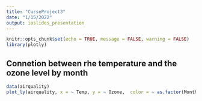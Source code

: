 ```yaml
---
title: "CurseProject3"
date: "1/15/2022"
output: ioslides_presentation
---
```


```r
knitr::opts_chunk$set(echo = TRUE, message = FALSE,	warning = FALSE)
library(plotly)
```
## Connetion between rhe temperature and the ozone level by month
```r
data(airquality)
plot_ly(airquality, x = ~ Temp, y = ~ Ozone,  color = ~ as.factor(Month), size = ~ Day, mode="markers")
```


